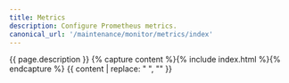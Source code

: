 ```yaml
---
title: Metrics
description: Configure Prometheus metrics. 
canonical_url: '/maintenance/monitor/metrics/index'
---
```


{{ page.description }}
{% capture content %}{% include index.html %}{% endcapture %}
{{ content | replace: "    ", "" }}
